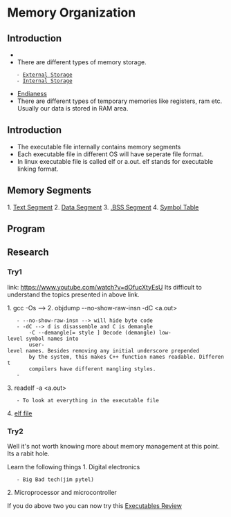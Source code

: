 = Memory Organization=

== Introduction ==
* {{file:/home/basith/Pictures/the_memory_hierarchy.png|Memory Hierarchy}}
* There are different types of memory storage.
	- [[External Storages.wiki|External Storage]]
	- [[Internal Storages.wiki|Internal Storage]]
* [[Endianess.wiki|Endianess]]
* There are different types of temporary memories like registers, ram etc. Usually our data is stored in RAM area.


























== Introduction ==
* The executable file internally contains memory segments
* Each executable file in different OS will have seperate file format.
* In linux executable file is called elf or a.out. elf stands for executable linking format.

== Memory Segments ==
1. [[Text Segment]]
2. [[Data Segment]]
3. [[BssSegment.wiki|.BSS Segment]]
4. [[SymbolTable.wiki|Symbol Table]]

== Program ==
{{vfile:/home/basith/Coding/CProgramming/vivenEmbeddedAcademy/vivenOld/memorySegments1.c|Memory Segments Program 1}}

== Research ==
=== Try1 ===
link:
https://www.youtube.com/watch?v=dOfucXtyEsU
Its difficult to understand the topics presented in above link.

1. gcc -Os --> 
2. objdump --no-show-raw-insn -dC <a.out> 
	- --no-show-raw-insn --> will hide byte code
	- -dC --> d is disassemble and C is demangle
		-C --demangle[= style ] Decode (demangle) low-level symbol names into 
		user-level names. Besides removing any initial underscore prepended 
		by the system, this makes C++ function names readable. Different 
		compilers have different mangling styles.
	- 
3. readelf -a <a.out>
	- To look at everything in the executable file
4. [[elf file]]

=== Try2 ===

Well it's not worth knowing more about memory management at this point. Its a rabit hole.

Learn the following things
1. Digital electronics
	- Big Bad tech(jim pytel)
2. Microprocessor and microcontroller

If you do above two you can now try this 
[[https://pwn.college/modules/intro|Executables Review]]
